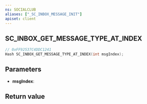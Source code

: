 ```yaml
---
ns: SOCIALCLUB
aliases: ["_SC_INBOX_MESSAGE_INIT"]
apiset: client
---
```

## SC_INBOX_GET_MESSAGE_TYPE_AT_INDEX

```c
// 0xFF92537C4DDC1241
Hash SC_INBOX_GET_MESSAGE_TYPE_AT_INDEX(int msgIndex);
```


## Parameters
* **msgIndex**:

## Return value